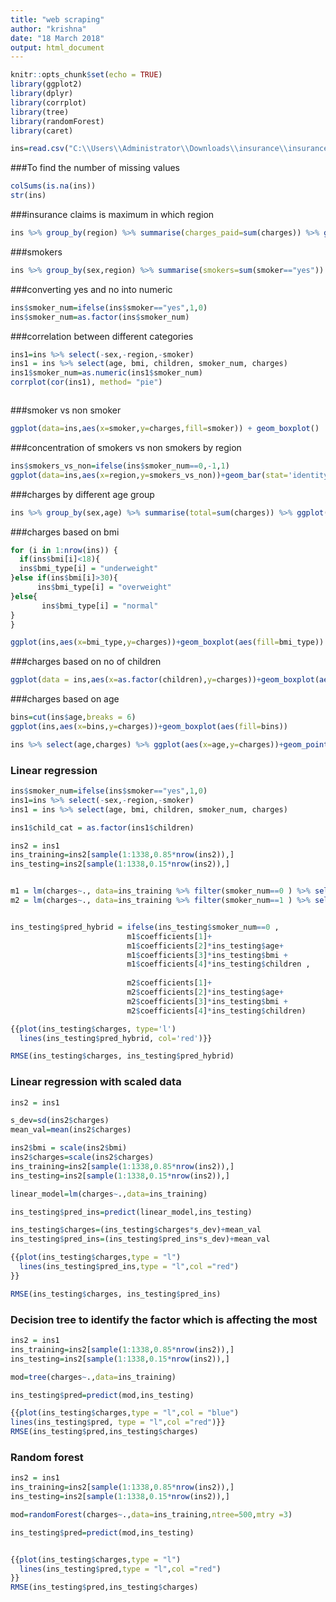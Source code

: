 ---
title: "web scraping"
author: "krishna"
date: "18 March 2018"
output: html_document
---

```{r setup, include=FALSE}
knitr::opts_chunk$set(echo = TRUE)
library(ggplot2)
library(dplyr)
library(corrplot)
library(tree)
library(randomForest)
library(caret)

ins=read.csv("C:\\Users\\Administrator\\Downloads\\insurance\\insurance.csv")

```

###To find the number of missing values
```{r}
colSums(is.na(ins))
str(ins)
```


###insurance claims is maximum in which region
```{r}
ins %>% group_by(region) %>% summarise(charges_paid=sum(charges)) %>% ggplot(aes(x=region,y=charges_paid))+geom_bar(stat = "identity",fill="steel blue")
```





###smokers
```{r}
ins %>% group_by(sex,region) %>% summarise(smokers=sum(smoker=="yes")) %>% ggplot(aes(x=region,y=smokers,fill=sex))+geom_bar(stat = "identity",position = "dodge")
```



###converting yes and no into numeric
```{r}
ins$smoker_num=ifelse(ins$smoker=="yes",1,0)
ins$smoker_num=as.factor(ins$smoker_num)
```

###correlation between different categories
```{r}
ins1=ins %>% select(-sex,-region,-smoker)
ins1 = ins %>% select(age, bmi, children, smoker_num, charges)
ins1$smoker_num=as.numeric(ins1$smoker_num)
corrplot(cor(ins1), method= "pie")



```


###smoker vs non smoker
```{r}
ggplot(data=ins,aes(x=smoker,y=charges,fill=smoker)) + geom_boxplot()
```

###concentration of smokers vs non smokers by region
```{r}
ins$smokers_vs_non=ifelse(ins$smoker_num==0,-1,1)
ggplot(data=ins,aes(x=region,y=smokers_vs_non))+geom_bar(stat='identity', aes(fill=smokers_vs_non))
```

###charges by different age group
```{r}
ins %>% group_by(sex,age) %>% summarise(total=sum(charges)) %>% ggplot(aes(x=age,y=total,col=sex))+geom_jitter(aes(size=total))
```




###charges based on bmi
```{r,warning=F}

for (i in 1:nrow(ins)) {
  if(ins$bmi[i]<18){
  ins$bmi_type[i] = "underweight"
}else if(ins$bmi[i]>30){
      ins$bmi_type[i] = "overweight"
}else{
       ins$bmi_type[i] = "normal"
}
}

ggplot(ins,aes(x=bmi_type,y=charges))+geom_boxplot(aes(fill=bmi_type))
```


###charges based on no of children
```{r}
ggplot(data = ins,aes(x=as.factor(children),y=charges))+geom_boxplot(aes(fill=children))
```
###charges based on age
```{r}
bins=cut(ins$age,breaks = 6)
ggplot(ins,aes(x=bins,y=charges))+geom_boxplot(aes(fill=bins))
```

```{r}
ins %>% select(age,charges) %>% ggplot(aes(x=age,y=charges))+geom_point()

```


### Linear regression ###
```{r}
ins$smoker_num=ifelse(ins$smoker=="yes",1,0)
ins1=ins %>% select(-sex,-region,-smoker)
ins1 = ins %>% select(age, bmi, children, smoker_num, charges)

ins1$child_cat = as.factor(ins1$children)

ins2 = ins1
ins_training=ins2[sample(1:1338,0.85*nrow(ins2)),]
ins_testing=ins2[sample(1:1338,0.15*nrow(ins2)),]


m1 = lm(charges~., data=ins_training %>% filter(smoker_num==0 ) %>% select(-smoker_num))
m2 = lm(charges~., data=ins_training %>% filter(smoker_num==1 ) %>% select(-smoker_num))


ins_testing$pred_hybrid = ifelse(ins_testing$smoker_num==0 ,
                          m1$coefficients[1]+ 
                          m1$coefficients[2]*ins_testing$age+ 
                          m1$coefficients[3]*ins_testing$bmi +
                          m1$coefficients[4]*ins_testing$children ,
                          
                          m2$coefficients[1]+
                          m2$coefficients[2]*ins_testing$age+
                          m2$coefficients[3]*ins_testing$bmi +
                          m2$coefficients[4]*ins_testing$children)

{{plot(ins_testing$charges, type='l')
  lines(ins_testing$pred_hybrid, col='red')}}

RMSE(ins_testing$charges, ins_testing$pred_hybrid)

```

### Linear regression with scaled data ###
```{r,warning=F}
ins2 = ins1 

s_dev=sd(ins2$charges)
mean_val=mean(ins2$charges)

ins2$bmi = scale(ins2$bmi)
ins2$charges=scale(ins2$charges)
ins_training=ins2[sample(1:1338,0.85*nrow(ins2)),]
ins_testing=ins2[sample(1:1338,0.15*nrow(ins2)),]

linear_model=lm(charges~.,data=ins_training)

ins_testing$pred_ins=predict(linear_model,ins_testing)

ins_testing$charges=(ins_testing$charges*s_dev)+mean_val
ins_testing$pred_ins=(ins_testing$pred_ins*s_dev)+mean_val

{{plot(ins_testing$charges,type = "l")
  lines(ins_testing$pred_ins,type = "l",col ="red")
}}

RMSE(ins_testing$charges, ins_testing$pred_ins)

```


### Decision tree to identify the factor which is affecting the most ###
```{r}
ins2 = ins1
ins_training=ins2[sample(1:1338,0.85*nrow(ins2)),]
ins_testing=ins2[sample(1:1338,0.15*nrow(ins2)),]

mod=tree(charges~.,data=ins_training)

ins_testing$pred=predict(mod,ins_testing)

{{plot(ins_testing$charges,type = "l",col = "blue")
lines(ins_testing$pred, type = "l",col ="red")}}
RMSE(ins_testing$pred,ins_testing$charges)

```

### Random forest ###
```{r}
ins2 = ins1
ins_training=ins2[sample(1:1338,0.85*nrow(ins2)),]
ins_testing=ins2[sample(1:1338,0.15*nrow(ins2)),]

mod=randomForest(charges~.,data=ins_training,ntree=500,mtry =3)

ins_testing$pred=predict(mod,ins_testing)


{{plot(ins_testing$charges,type = "l")
  lines(ins_testing$pred,type = "l",col ="red")
}}
RMSE(ins_testing$pred,ins_testing$charges)
```



